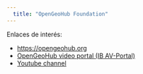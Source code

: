 ```yaml
---
  title: "OpenGeoHub Foundation"
---
```


Enlaces de interés:

-   <https://opengeohub.org>
-   [OpenGeoHub video portal (IB AV-Portal)](https://av.tib.eu/publisher/OpenGeoHub_Foundation)
-   [Youtube channel](https://www.youtube.com/c/OpenGeoHubFoundation)
